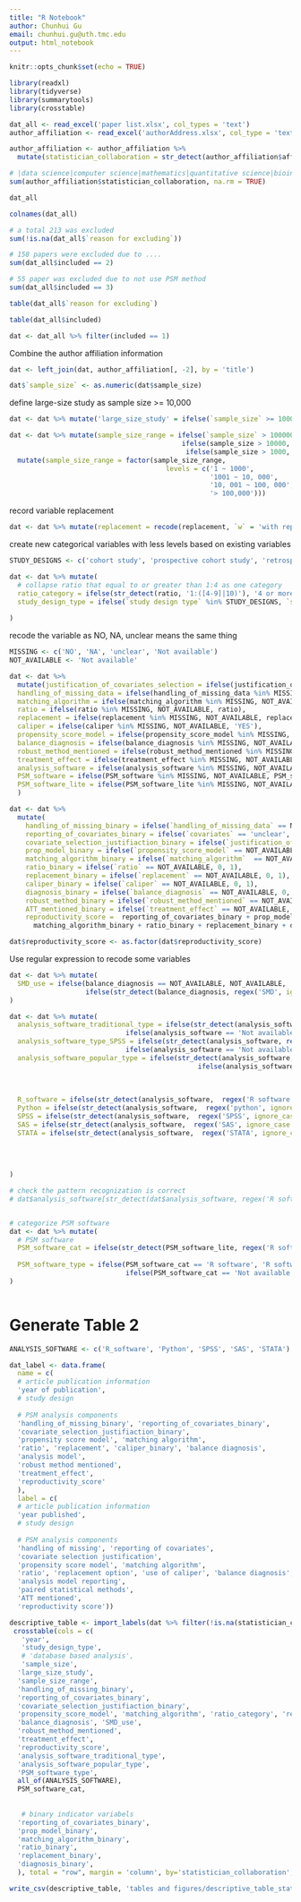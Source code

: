 ```yaml
---
title: "R Notebook"
author: Chunhui Gu
email: chunhui.gu@uth.tmc.edu
output: html_notebook
---
```


```r
knitr::opts_chunk$set(echo = TRUE)
```


```r
library(readxl)
library(tidyverse)
library(summarytools)
library(crosstable)
```

```r
dat_all <- read_excel('paper list.xlsx', col_types = 'text')
author_affiliation <- read_excel('authorAddress.xlsx', col_type = 'text')
```


```r
author_affiliation <- author_affiliation %>% 
  mutate(statistician_collaboration = str_detect(author_affiliation$affiliation, regex('mathematics|statistics|epidemiology', ignore_case = TRUE)))

# |data science|computer science|mathematics|quantitative science|bioinformatics
sum(author_affiliation$statistician_collaboration, na.rm = TRUE)
```


```r
dat_all
```
```r
colnames(dat_all)
```

```r
# a total 213 was excluded
sum(!is.na(dat_all$`reason for excluding`))

# 158 papers were excluded due to ....
sum(dat_all$included == 2)

# 55 paper was excluded due to not use PSM method 
sum(dat_all$included == 3)

table(dat_all$`reason for excluding`)
```


```r
table(dat_all$included)
```


```r
dat <- dat_all %>% filter(included == 1)
```



Combine the author affiliation information
```r
dat <- left_join(dat, author_affiliation[, -2], by = 'title')
```




```r
dat$`sample_size` <- as.numeric(dat$sample_size)
```

define large-size study as sample size >= 10,000
```r
dat <- dat %>% mutate('large_size_study' = ifelse(`sample_size` >= 1000, 1, 0))

dat <- dat %>% mutate(sample_size_range = ifelse(`sample_size` > 100000, '> 100,000', 
                                           ifelse(sample_size > 10000, '10, 001 ~ 100, 000', 
                                            ifelse(sample_size > 1000, '1001 ~ 10, 000', '1 ~ 1000')))) %>% 
  mutate(sample_size_range = factor(sample_size_range, 
                                       levels = c('1 ~ 1000',
                                                  '1001 ~ 10, 000', 
                                                  '10, 001 ~ 100, 000',
                                                  '> 100,000')))
```


record variable replacement
```r
dat <- dat %>% mutate(replacement = recode(replacement, `w` = 'with replacement', `w/o` = 'without replacement'))
```


create new categorical variables with less levels based on existing variables 
```r
STUDY_DESIGNS <- c('cohort study', 'prospective cohort study', 'retrospective cohort study', 'case-control study', 'cannot decided')

dat <- dat %>% mutate(
  # collapse ratio that equal to or greater than 1:4 as one category 
  ratio_category = ifelse(str_detect(ratio, '1:([4-9]|10)'), '4 or more control matched per treatment unit', ratio),
  study_design_type = ifelse(`study design type` %in% STUDY_DESIGNS, `study design type`, 'Others')
  
)
```


recode the variable
as NO, NA, unclear means the same thing
```r
MISSING <- c('NO', 'NA', 'unclear', 'Not available')
NOT_AVAILABLE <- 'Not available'

dat <- dat %>% 
  mutate(justification_of_covariates_selection = ifelse(justification_of_covariates_selection %in% MISSING, NOT_AVAILABLE, justification_of_covariates_selection),
  handling_of_missing_data = ifelse(handling_of_missing_data %in% MISSING, NOT_AVAILABLE, handling_of_missing_data),
  matching_algorithm = ifelse(matching_algorithm %in% MISSING, NOT_AVAILABLE, matching_algorithm),
  ratio = ifelse(ratio %in% MISSING, NOT_AVAILABLE, ratio),
  replacement = ifelse(replacement %in% MISSING, NOT_AVAILABLE, replacement),
  caliper = ifelse(caliper %in% MISSING, NOT_AVAILABLE, 'YES'),
  propensity_score_model = ifelse(propensity_score_model %in% MISSING, NOT_AVAILABLE, propensity_score_model),
  balance_diagnosis = ifelse(balance_diagnosis %in% MISSING, NOT_AVAILABLE, balance_diagnosis),
  robust_method_mentioned = ifelse(robust_method_mentioned %in% MISSING, NOT_AVAILABLE, robust_method_mentioned),
  treatment_effect = ifelse(treatment_effect %in% MISSING, NOT_AVAILABLE, treatment_effect),
  analysis_software = ifelse(analysis_software %in% MISSING, NOT_AVAILABLE, analysis_software),
  PSM_software = ifelse(PSM_software %in% MISSING, NOT_AVAILABLE, PSM_software),
  PSM_software_lite = ifelse(PSM_software_lite %in% MISSING, NOT_AVAILABLE, PSM_software_lite),
  )
```



```r
dat <- dat %>% 
  mutate(
    handling_of_missing_binary = ifelse(`handling_of_missing_data` == NOT_AVAILABLE, 0, 1),
    reporting_of_covariates_binary = ifelse(`covariates` == 'unclear', 0, 1),
    covariate_selection_justifiaction_binary = ifelse(`justification_of_covariates_selection` == NOT_AVAILABLE, 0, 1),
    prop_model_binary = ifelse(`propensity_score_model` == NOT_AVAILABLE, 0, 1),
    matching_algorithm_binary = ifelse(`matching_algorithm`  == NOT_AVAILABLE, 0, 1),
    ratio_binary = ifelse(`ratio` == NOT_AVAILABLE, 0, 1),
    replacement_binary = ifelse(`replacement` == NOT_AVAILABLE, 0, 1),
    caliper_binary = ifelse(`caliper` == NOT_AVAILABLE, 0, 1),
    diagnosis_binary = ifelse(`balance_diagnosis` == NOT_AVAILABLE, 0, 1),
    robust_method_binary = ifelse(`robust_method_mentioned` == NOT_AVAILABLE, 0, 1),
    ATT_mentioned_binary = ifelse(`treatment_effect` == NOT_AVAILABLE, 0, 1),
    reproductivity_score =  reporting_of_covariates_binary + prop_model_binary +
      matching_algorithm_binary + ratio_binary + replacement_binary + diagnosis_binary)
```

```r
dat$reproductivity_score <- as.factor(dat$reproductivity_score)
```


Use regular expression to recode some variables
```r
dat <- dat %>% mutate(
  SMD_use = ifelse(balance_diagnosis == NOT_AVAILABLE, NOT_AVAILABLE, 
                   ifelse(str_detect(balance_diagnosis, regex('SMD', ignore_case=T)), 'YES', 'NO'))
)

dat <- dat %>% mutate(
  analysis_software_traditional_type = ifelse(str_detect(analysis_software, regex('R software', ignore_case = T)), 'R software',
                             ifelse(analysis_software == 'Not available', 'Not available', 'traditional')),
  analysis_software_type_SPSS = ifelse(str_detect(analysis_software, regex('SPSS', ignore_case = T)), 'SPSS',
                             ifelse(analysis_software == 'Not available', 'Not available', 'Others')),
  analysis_software_popular_type = ifelse(str_detect(analysis_software, regex('R software|SPSS|SAS|STATA', ignore_case = T)), 'Top popular tools',
                                               ifelse(analysis_software == 'Not available', 'Not available', 'sub-popular tools')),
  
  
  
  R_software = ifelse(str_detect(analysis_software,  regex('R software|python', ignore_case = T)), 'YES', 'NO'),
  Python = ifelse(str_detect(analysis_software,  regex('python', ignore_case = T)), 'YES', 'NO'),
  SPSS = ifelse(str_detect(analysis_software,  regex('SPSS', ignore_case = T)), 'YES', 'NO'),
  SAS = ifelse(str_detect(analysis_software,  regex('SAS', ignore_case = T)), 'YES', 'NO'),
  STATA = ifelse(str_detect(analysis_software,  regex('STATA', ignore_case = T)), 'YES', 'NO'),
  
  
  
  
)

# check the pattern recognization is correct
# dat$analysis_software[str_detect(dat$analysis_software, regex('R software|python', ignore_case = T), negate = TRUE)]


# categorize PSM software
dat <- dat %>% mutate(
  # PSM software
  PSM_software_cat = ifelse(str_detect(PSM_software_lite, regex('R software|SAS|SPSS|STATA|Not available', ignore_case = TRUE)), PSM_software_lite, 'Others'),
  
  PSM_software_type = ifelse(PSM_software_cat == 'R software', 'R software',
                             ifelse(PSM_software_cat == 'Not available', 'Not available', 'Others')),
)



```



# Generate Table 2
```r

ANALYSIS_SOFTWARE <- c('R_software', 'Python', 'SPSS', 'SAS', 'STATA')

dat_label <- data.frame(
  name = c(
  # article publication information
  'year of publication',
  # study design
    
  # PSM analysis components
  'handling_of_missing_binary', 'reporting_of_covariates_binary',
  'covariate_selection_justifiaction_binary',
  'propensity score model', 'matching algorithm',
  'ratio', 'replacement', 'caliper_binary', 'balance diagnosis',
  'analysis model',
  'robust method mentioned',
  'treatment_effect',
  'reproductivity_score'
  ),
  label = c(
  # article publication information
  'year published',
  # study design
    
  # PSM analysis components
  'handling of missing', 'reporting of covariates',
  'covariate selection justification',
  'propensity score model', 'matching algorithm', 
  'ratio', 'replacement option', 'use of caliper', 'balance diagnosis',
  'analysis model reporting',
  'paired statistical methods',
  'ATT mentioned',
  'reproductivity score'))

descriptive_table <- import_labels(dat %>% filter(!is.na(statistician_collaboration)), dat_label) %>% 
 crosstable(cols = c(
   'year',
   'study_design_type',
   # 'database based analysis',
   'sample_size',
  'large_size_study',
  'sample_size_range',
  'handling_of_missing_binary', 
  'reporting_of_covariates_binary',
  'covariate_selection_justifiaction_binary',
  'propensity_score_model', 'matching_algorithm', 'ratio_category', 'replacement', 
  'balance_diagnosis', 'SMD_use',
  'robust_method_mentioned',
  'treatment_effect',
  'reproductivity_score',
  'analysis_software_traditional_type',
  'analysis_software_popular_type',
  'PSM_software_type',
  all_of(ANALYSIS_SOFTWARE),
  PSM_software_cat,
  
  
   # binary indicator variabels
  'reporting_of_covariates_binary', 
  'prop_model_binary',
  'matching_algorithm_binary',
  'ratio_binary', 
  'replacement_binary',
  'diagnosis_binary',
  ), total = "row", margin = 'column', by='statistician_collaboration', test=TRUE)

write_csv(descriptive_table, 'tables and figures/descriptive_table_statistician.csv')
```


